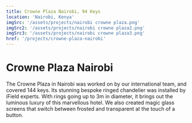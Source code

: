```yaml
---
title: Crowne Plaza Nairobi, 94 Keys
location: 'Nairobi, Kenya'
imgSrc: '/assets/projects/nairobi crowne plaza.png'
imgSrc2: '/assets/projects/nairobi crowne plaza2.png'
imgSrc3: '/assets/projects/nairobi crowne plaza3.png'
href: '/projects/crowne-plaza-nairobi'
---
```


# Crowne Plaza Nairobi

The Crowne Plaza in Nairobi was worked on by our international team, and covered 144 keys.
Its stunning bespoke ringed chandelier was installed by iField experts.
With rings going up to 3m in diameter, it brings out the luminous luxury of this marvellous hotel.
We also created magic glass screens that switch between frosted and transparent at the touch of a button.

